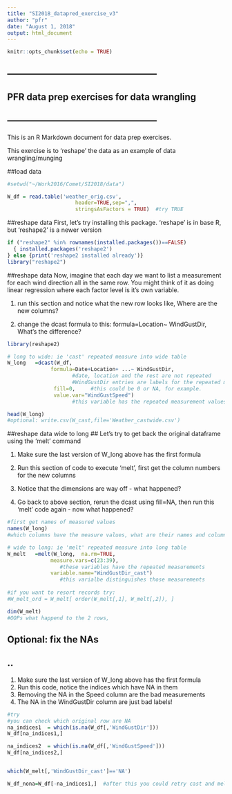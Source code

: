 ---
title: "SI2018_datapred_exercise_v3"
author: "pfr"
date: "August 1, 2018"
output: html_document
---

```{r setup, include=FALSE}
knitr::opts_chunk$set(echo = TRUE)
```

## --------------------------------------------------
##    PFR data prep exercises for data wrangling
## --------------------------------------------------

This is an R Markdown document for data prep exercises.

This exercise is to 'reshape' the data as an example of data wrangling/munging


##load data
```{r load data}
#setwd("~/Work2016/Comet/SI2018/data")

W_df = read.table('weather_orig.csv',
                      header=TRUE,sep=",",
                      stringsAsFactors = TRUE)  #try TRUE

```

##reshape data 
First, let's try installing this package.
'reshape' is in base R, but 'reshape2' is a newer version


```{r install (if necessary) and load reshape2}
if ("reshape2" %in% rownames(installed.packages())==FALSE)
  { installed.packages('reshape2')
} else {print('reshape2 installed already')}
library("reshape2")

```


##reshape data 
Now, imagine that each day we want to list a measurement for each wind direction all in the same row.   You might think of it as doing linear regression where each factor level is it's own variable.

1. run this section and notice what the new row looks like,
Where are the new columns?

2. change the dcast formula to this:
               formula=Location~ WindGustDir,   
What's the difference?


```{r reshape long to wide, echo=TRUE}
library(reshape2)

# long to wide: ie 'cast' repeated measure into wide table
W_long   =dcast(W_df,  
              formula=Date+Location+ ...~ WindGustDir,   
                     #date, location and the rest are not repeated
                     #WindGustDir entries are labels for the repeated measures
               fill=0,     #this could be 0 or NA, for example.
               value.var="WindGustSpeed")   
                     #this variable has the repeated measurement values

head(W_long)
#optional: write.csv(W_cast,file='Weather_castwide.csv')


```



##reshape data wide to long
## Let's try to get back the original dataframe using the 'melt' command

1. Make sure the last version of W_long above has the first formula

2. Run this section of code to execute 'melt', first get the column numbers for the new columns

3. Notice that the dimensions are way off - what happened?

4. Go back to above section, rerun the dcast using fill=NA, then run this 'melt' code again - now what happened?


```{r get names, echo=TRUE}
#first get names of measured values
names(W_long)
#which columns have the measure values, what are their names and column number


```



```{r reshape wide to long, echo=TRUE}

# wide to long: ie 'melt' repeated measure into long table
W_melt   =melt(W_long,  na.rm=TRUE,
              measure.vars=c(23:39), 
                 #these variables have the repeated measurements 
              variable.name="WindGustDir_cast")    
                 #this varialbe distinguishes those measurements
                     
#if you want to resort records try:
#W_melt_ord = W_melt[ order(W_melt[,1], W_melt[,2]), ]

dim(W_melt)   
#OOPs what happend to the 2 rows, 

```



## Optional: fix the NAs
## ..

1. Make sure the last version of W_long above has the first formula
2. Run this code, notice the indices which have NA in them
3. Removing the NA in the Speed column are the bad measurements
4. The NA in the WindGustDir column are just bad labels!


```{r fixing NAs, echo=TRUE}

#try
#you can check which original row are NA
na_indices1  = which(is.na(W_df[,'WindGustDir']))
W_df[na_indices1,]

na_indices2  = which(is.na(W_df[,'WindGustSpeed']))
W_df[na_indices2,]


which(W_melt[,'WindGustDir_cast']=='NA')

W_df_nona=W_df[-na_indices1,]  #after this you could retry cast and melt


```

